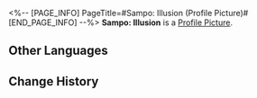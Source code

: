 <%-- [PAGE_INFO]
PageTitle=#Sampo: Illusion (Profile Picture)#
[END_PAGE_INFO] --%>
{{Item Infobox
|title       = Sampo: Illusion
|id          = 200118
|image       = Item Sampo- Illusion.png
|type        = Profile Picture
|invCategory = 
|rarity      = 5
|effect      = 
|description = Sampo performing illusions on stage.
|source1     = Avatar reward obtained from unlocking [[Nameless Honor]].
}}
{{Description|''"But this is the last card, my friend. Why don't you come up stage and see for yourself?"''}}
'''Sampo: Illusion''' is a [[Profile Picture]].

==Other Languages==
{{Other Languages
|en   = Sampo: Illusion
|zhs  = 桑博•幻象
|zht  = 桑博•幻象
|ja   = サンポ・イリュージョン
|ko   = 삼포•환상
|es   = Sampo: Ilusión
|fr   = Sampo : Illusion
|ru   = Сампо: Иллюзия
|th   = Sampo - ภาพลวงตา
|vi   = Sampo - Ảo Giác
|de   = Sampo: Zaubertrick
|id   = Sampo: Ilusi
|pt   = Sampo: Ilusão
}}

==Change History==
{{Change History|2.0}}